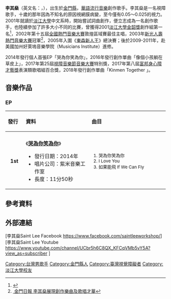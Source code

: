 {{coi|time=2018-11-29T08:13:49+00:00}}
{{藝人
|姓名 = 李其燊
|英文名 = Saint Lee
|圖片 =李其燊.png
|圖片簡介 = 李其燊
|類型 = 男歌手
|國籍 = {{ROC}}
|出生日期 = {{birth date and age|1982|12|5}}
|出生地點 = {{ROC|福建省}}[[金門縣|金門縣]]
|音樂類型 =[[華語流行音樂|華語流行音樂]]、 [[搖滾|搖滾]]
|語言     = 國語、台語
|職業 = 歌手、作詞人、作曲家
|網站 =[https://www.facebook.com/pages/Saint-%E6%9D%8E%E5%85%B6%E7%87%8A/186171591486639?fref=ts Saint李其燊]
}}

'''李其燊'''（英文名：{{lang|en|'''Saint Lee'''}}，{{bd|1982年|12月5日}}），出生於[[金門縣|金門縣]]，[[華語流行音樂|華語流行音樂]]創作歌手。李其燊是一名視障歌手，十歲的那年因為不知名的原因視網膜病變，至今僅有0.05～0.025的視力。2001年就讀於[[淡江大學|淡江大學]]中文系時，開始嘗試詞曲創作，便立志成為一名創作歌手，也陸續參加了許多大小不同的比賽，曾獲得2001[[淡江大學|淡江大學]][[金韶獎|金韶獎]]創作組第一名<ref>{{Cite web |url=http://tkutimes.tku.edu.tw/dtl.aspx?no=11467 |title=淡江時報 李其燊用搖滾吶喊出另類人生  |access-date=2014-09-01 |archive-date=2019-06-03 |archive-url=https://web.archive.org/web/20190603080932/http://tkutimes.tku.edu.tw/dtl.aspx?no=11467 |dead-url=no }}</ref>，2002年第十五屆[[全國熱門音樂大賽|全國熱門音樂大賽]]敦煌區域賽最佳主唱，2003年[[新光人壽熱門音樂大賽|新光人壽熱門音樂大賽]]冠軍<ref>[http://www.kinmen.gov.tw/Layout/main_ch/News_NewsContent.aspx?NewsID=130901&frame=88&LanguageType=1  金門日報 李其燊展現創作樂曲及歌唱才華]</ref>，2005年入圍《[[東森新人王|東森新人王]]》總決賽；後於2009-2011年，赴美國加州好萊塢音樂學院（Musicians Institute）進修。

2014年發行個人首張EP「哭為你笑為你」，2016年發行創作單曲「像個小孩躺在草皮上」，2017年第25屆[[視障音樂節音樂大賽|視障音樂節音樂大賽]]特別獎，2017年第八屆[[富邦身心障才藝獎|富邦身心障才藝獎]]表演類歌唱組百合獎，2018年發行創作單曲「Kinmen Together 」。

==音樂作品==
=== EP ===
{| class="wikitable"
!align="left" width="60px"| 發行
!align="left" width="350px"| 資料
!align="left" width="450px"| 曲目
|-
|- bgcolor="#F0F8FF"
|align="center"| '''1st'''
|align="left"| 《'''[[哭為你笑為你|哭為你笑為你]]'''》
* 發行日期：2014年
* 唱片公司：紫米音樂工作室
* 長度：11分50秒
|align="left" style="font-size: 85%;"|
# 哭為你笑為你
# I Love You
# 如果能飛 If We Can Fly
|}

==參考資料==
{{reflist}}

==外部連結==
[李其燊Saint Lee Facebook https://www.facebook.com/saintleeworkshop/]
[李其燊Saint Lee Youtube https://www.youtube.com/channel/UCbr5h6C8QX_KFCqVMb5vY5A?view_as=subscriber {{Wayback|url=https://www.youtube.com/channel/UCbr5h6C8QX_KFCqVMb5vY5A?view_as=subscriber |date=20200301115357 }}]

[[Category:台灣男歌手|Category:台灣男歌手]]
[[Category:金門縣人|Category:金門縣人]]
[[Category:臺灣視覺障礙者|Category:臺灣視覺障礙者]]
[[Category:淡江大學校友|Category:淡江大學校友]]
